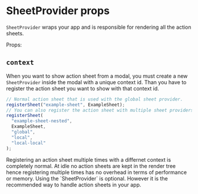 
# SheetProvider props

`SheetProvider` wraps your app and is responsible for rendering all the action sheets.

Props:

## `context`

When you want to show action sheet from a modal, you must create a new `SheetProvider` inside the modal with a unique context id. Than you have to register the action sheet you want to show with that context id.

```ts
// Normal action sheet that is used with the global sheet provider.
registerSheet("example-sheet", ExampleSheet);
// You can also register the action sheet with multiple sheet providers.
registerSheet(
  "example-sheet-nested",
  ExampleSheet,
  "global",
  "local",
  "local-local"
);
```

<Callout>
  Registering an action sheet multiple times with a differnet context is
  completely normal. At idle no action sheets are kept in the render tree hence
  registering multiple times has no overhead in terms of performance or memory.
</Callout>

<Callout>
  Using the `SheetProvider` is optional. However it is the recommended way to
  handle action sheets in your app.
</Callout>
